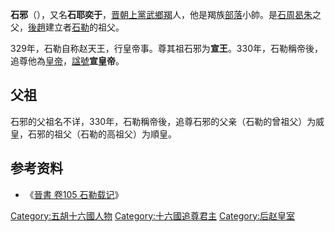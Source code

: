 '''石邪'''（{{bd|?||?||}}），又名'''石耶奕于'''，[[晋朝|晋朝]][[上黨|上黨]][[武鄉|武鄉]][[羯|羯]]人，他是羯族[[部落|部落]]小帥。是[[石周曷朱|石周曷朱]]之父，[[後趙|後趙]]建立者[[石勒|石勒]]的祖父。

329年，石勒自称赵天王，行皇帝事。尊其祖石邪为'''宣王'''。330年，石勒稱帝後，追尊他為[[皇帝|皇帝]]，[[諡號|諡號]]'''宣皇帝'''。
==父祖==
石邪的父祖名不详，330年，石勒稱帝後，追尊石邪的父亲（石勒的曾祖父）为威皇，石邪的祖父（石勒的高祖父）为順皇。
==参考资料==
*《[[s:晉書/卷105|晉書 卷105 石勒载记]]》
[[Category:五胡十六國人物|Category:五胡十六國人物]]
[[Category:十六國追尊君主|Category:十六國追尊君主]]
[[Category:后赵皇室|Category:后赵皇室]]